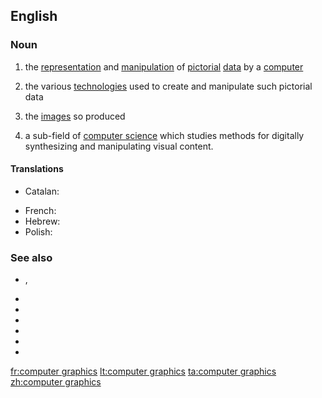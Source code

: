 ==English==
{{wikipedia}}

===Noun===
{{en-noun|?}}

# {{lb|en|computing}} the [[representation]] and [[manipulation]] of [[pictorial]] [[data]] by a [[computer]]
# {{lb|en|computing}} the various [[technologies]] used to create and manipulate such pictorial data
# {{lb|en|computing}} the [[image]]s so produced
# {{lb|en|computing}} a sub-field of [[computer science]] which studies methods for digitally synthesizing and manipulating visual content.

====Translations====
{{trans-top|representation and manipulation of pictures by computer}}
* Catalan: {{t+|ca|infografia|m}}
{{trans-mid}}
* French: {{t+|fr|infographie|f}}
* Hebrew: {{t|he|גְּרָפִיקָה מַחְשְׁבִית|f|tr=g'rafiká makh'shevít}}
* Polish: {{t|pl|grafika komputerowa|f}}
{{trans-bottom}}

===See also===
* {{l|en|CAD}}, {{l|en|computer-aided design}}
* {{l|en|image compression}}
* {{l|en|pixel}}
* {{l|en|ray tracing}}
* {{l|en|rendering}}
* {{l|en|raster graphics}}
* {{l|en|vector graphics}}

[[fr:computer graphics]]
[[lt:computer graphics]]
[[ta:computer graphics]]
[[zh:computer graphics]]